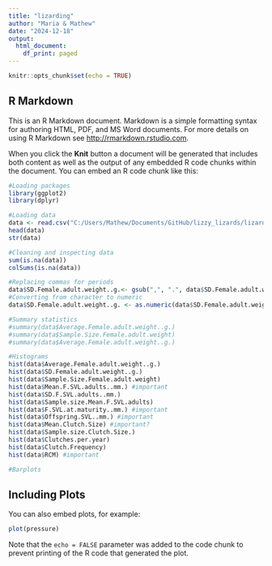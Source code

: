 ```yaml
---
title: "lizarding"
author: "Maria & Mathew"
date: "2024-12-18"
output:
  html_document:
    df_print: paged
---
```


```r
knitr::opts_chunk$set(echo = TRUE)
```

## R Markdown

This is an R Markdown document. Markdown is a simple formatting syntax for authoring HTML, PDF, and MS Word documents. For more details on using R Markdown see <http://rmarkdown.rstudio.com>.

When you click the **Knit** button a document will be generated that includes both content as well as the output of any embedded R code chunks within the document. You can embed an R code chunk like this:

```r
#Loading packages
library(ggplot2)
library(dplyr)

#Loading data
data <- read.csv("C:/Users/Mathew/Documents/GitHub/lizzy_lizards/lizard.csv")
head(data)
str(data)

#Cleaning and inspecting data
sum(is.na(data))   
colSums(is.na(data))  

#Replacing commas for periods
data$SD.Female.adult.weight..g.<- gsub(",", ".", data$SD.Female.adult.weight..g.)
#Converting from character to numeric
data$SD.Female.adult.weight..g. <- as.numeric(data$SD.Female.adult.weight..g.)

#Summary statistics
#summary(data$Average.Female.adult.weight..g.)
#summary(data$Sample.Size.Female.adult.weight)
#summary(data$Average.Female.adult.weight..g.)

#Histograms
hist(data$Average.Female.adult.weight..g.)
hist(data$SD.Female.adult.weight..g.)
hist(data$Sample.Size.Female.adult.weight)
hist(data$Mean.F.SVL.adults..mm.) #important
hist(data$SD.F.SVL.adults..mm.)
hist(data$Sample.size.Mean.F.SVL.adults)
hist(data$F.SVL.at.maturity..mm.) #important
hist(data$Offspring.SVL..mm.) #important
hist(data$Mean.Clutch.Size) #important?
hist(data$Sample.size.Clutch.Size.)
hist(data$Clutches.per.year)
hist(data$Clutch.Frequency)
hist(data$RCM) #important

#Barplots

```

## Including Plots

You can also embed plots, for example:

```r
plot(pressure)
```

Note that the `echo = FALSE` parameter was added to the code chunk to prevent printing of the R code that generated the plot.
